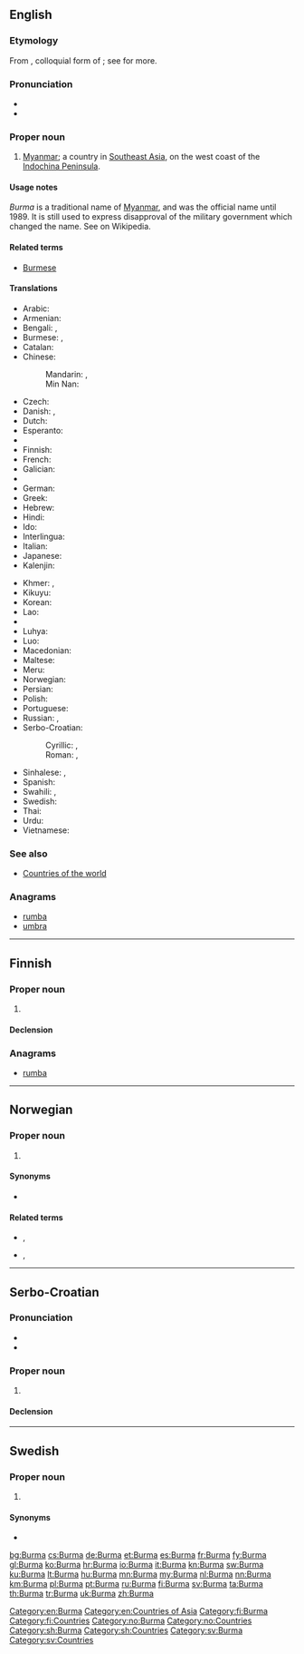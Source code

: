 {{also|burma|Búrma}}
==English==
{{wikipedia}}

===Etymology===
From {{etyl|my|en}} {{term|ဗမာ|tr=băma|lang=my}}, colloquial form of {{term|မြန်မာ|tr=myanma|lang=my}}; see {{term|Myanmar|lang=en}} for more.

===Pronunciation===
* {{audio|En-us-Burma.ogg|Audio (US)}}
* {{rhymes|ɜː(r)mə}}

===Proper noun===
{{en-proper noun}}

# [[Myanmar]]; a country in [[Southeast Asia]], on the west coast of the [[w:Indochina Peninsula|Indochina Peninsula]].

====Usage notes====
''Burma'' is a traditional name of [[Myanmar]], and was the official name until 1989.  It is still used to express disapproval of the military government which changed the name. See {{w|Names of Burma}} on Wikipedia.

====Related terms====
* [[Burmese]]

====Translations====
{{trans-see|Myanmar}}

{{trans-top|Southeast Asian country (former name)}}
* Arabic: {{t|ar|بورما|f|tr=būrma}}
* Armenian: {{t|hy|Բիրմա|tr=Birma}}
* Bengali: {{t|bn|বার্মা|tr=barma|sc=Beng}}, {{t|bn|ব্রহ্মদেশ|tr=brôhmôdesh|sc=Beng}}
* Burmese: {{t+|my|ဗမာ|tr=băma|sc=Mymr}}, {{t+|my|မြန်မာ|tr=myanma|sc=Mymr}}
* Catalan: {{t+|ca|Birmània|f}}
* Chinese:
*: Mandarin: {{t|cmn|緬甸|sc=Hani}}, {{t+|cmn|缅甸|tr=Miǎndiàn|sc=Hani}}
*: Min Nan: {{t|nan|緬甸|tr=Bián-tián|sc=Hans}}
* Czech: {{t+|cs|Barma|f}}
* Danish: {{t|da|Burma}}, {{t|da|Myanmar}}
* Dutch: {{t+|nl|Birma}}
* Esperanto: {{t|eo|Birmo}}
* {{trreq|et}}
* Finnish: {{t+|fi|Burma}}
* French: {{t+|fr|Birmanie}}
* Galician: {{t+|gl|Birmania}}
* {{trreq|ka}}
* German: {{t+|de|Birma}}
* Greek: {{t|el|Βιρμανία|f|tr=Virmanía|sc=Grek}}
* Hebrew: {{t|he|בורמה|f|tr=burma}}
* Hindi: {{t|hi|बरमा|tr=barmā|sc=Deva}}
* Ido: {{t+|io|Burma}}
* Interlingua: {{t|ia|Birmania}}
* Italian: {{t+|it|Birmania}}
* Japanese: {{t|ja|ビルマ|tr=Biruma}}
* Kalenjin: {{t|kln|Bama}}
{{trans-mid}}
* Khmer: {{t|km|ប្រទេសភូមា|tr=prɑteih pʰuumie|sc=Khmr}}, {{t+|km|ភូមា|sc=Khmr|tr=pʰuumie}}
* Kikuyu: {{t|ki|Bama}}
* Korean: {{t+|ko|미얀마|tr=Miyanma|sc=Hang}}
* Lao: {{t|lo|ພະມ້າ|tr=pha'-maa|sc=Laoo}}
* {{trreq|lv}}
* Luhya: {{t|luy|Bama}}
* Luo: {{t|luo|Bama}}
* Macedonian: {{t+|mk|Бурма|f|tr=Búrma}}
* Maltese: {{t|mt|Burma}}
* Meru: {{t|mer|Bama}}
* Norwegian: {{t|no|Burma}}
* Persian: {{t+|fa|برمه|tr=Berme|sc=fa-Arab}}
* Polish: {{t+|pl|Birma|f}}
* Portuguese: {{t+|pt|Birmânia|f}}
* Russian: {{t+|ru|Бирма|f|tr=Bírma}}, {{t+|ru|Мьянма|f|tr=M'jánma}}
* Serbo-Croatian:
*: Cyrillic: {{t|sh|Мијанмар|m|sc=Cyrl}}, {{t|sh|Бурма|f|sc=Cyrl}}
*: Roman: {{t|sh|Mijanmar|m}}, {{t|sh|Burma|f}}
* Sinhalese: {{t|si|බුරුමය|tr=burumaya|sc=Sinh}}, {{t|si|මියන්‍මාරය|tr=miyanmāraya|sc=Sinh}}
* Spanish: {{t+|es|Birmania|f}}
* Swahili: {{t+|sw|Bama}}, {{t|sw|Myama}}
* Swedish: {{t+|sv|Burma}}
* Thai: {{t+|th|พม่า|tr=pámâa}}
* Urdu: {{t|ur|برما|m|tr=barmā|sc=ur-Arab}}
* Vietnamese: {{t|vi|Myanma}}
{{trans-bottom}}

===See also===
* [[Appendix:Countries of the world|Countries of the world]]

===Anagrams===
* [[rumba#English|rumba]]
* [[umbra#English|umbra]]

[[Category:en:Burma]]
[[Category:en:Countries of Asia]]

----

==Finnish==
{{wikipedia|lang=fi}}

===Proper noun===
{{fi-proper noun}}

# {{l/en|Burma}}

====Declension====
{{fi-decl-koira|Burm|nopl=1}}

===Anagrams===
* [[rumba#Finnish|rumba]]

[[Category:fi:Burma]]
[[Category:fi:Countries]]

----

==Norwegian==

===Proper noun===
{{no-proper noun}}

# {{l/en|Burma}}

====Synonyms====
* {{l/no|Myanmar}} {{qualifier|official, but rarely used}}

====Related terms====
* {{l/no|burmeser}}, {{l/no|myanmarer}}
* {{l/no|burmesisk}}, {{l/no|myanmarsk}}

[[Category:no:Burma]]
[[Category:no:Countries]]

----

==Serbo-Croatian==

===Pronunciation===
* {{IPA|/bûːrma/|lang=sh}}
* {{hyphenation|Bur|ma}}

===Proper noun===
{{sh-proper noun|g=f|head=Bȗrma|r|Бурма|Бу̑рма}}

# {{l/en|Burma}}

====Declension====
{{sh-decl-noun-unc
|Burma
|Burme
|Burmi
|Burmu
|Burmo
|Burmi
|Burmom
}}

[[Category:sh:Burma]]
[[Category:sh:Countries]]

----

==Swedish==
{{wikipedia|lang=sv}}

===Proper noun===
{{head|sv|proper noun|g=n}}

# {{l/en|Burma}}

====Synonyms====
* {{l/sv|Myanmar}}

[[Category:sv:Burma]]
[[Category:sv:Countries]]

[[bg:Burma]]
[[cs:Burma]]
[[de:Burma]]
[[et:Burma]]
[[es:Burma]]
[[fr:Burma]]
[[fy:Burma]]
[[gl:Burma]]
[[ko:Burma]]
[[hr:Burma]]
[[io:Burma]]
[[it:Burma]]
[[kn:Burma]]
[[sw:Burma]]
[[ku:Burma]]
[[lt:Burma]]
[[hu:Burma]]
[[mn:Burma]]
[[my:Burma]]
[[nl:Burma]]
[[nn:Burma]]
[[km:Burma]]
[[pl:Burma]]
[[pt:Burma]]
[[ru:Burma]]
[[fi:Burma]]
[[sv:Burma]]
[[ta:Burma]]
[[th:Burma]]
[[tr:Burma]]
[[uk:Burma]]
[[zh:Burma]]